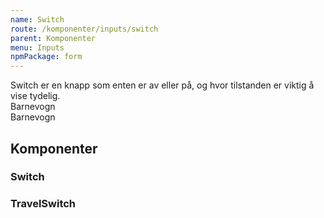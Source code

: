 ```yaml
---
name: Switch
route: /komponenter/inputs/switch
parent: Komponenter
menu: Inputs
npmPackage: form
---
```



<PageHeader>
  Switch er en knapp som enten er av eller på, og hvor tilstanden er viktig å
  vise tydelig.
</PageHeader>

<Playground>
  <div style={{ display: 'flex', justifyContent: 'space-around' }}>
    <div>
      <Switch>Barnevogn</Switch>
      <TravelSwitch mode="bus" />
      <TravelSwitch mode="ferry" />
      <TravelSwitch mode="plane" />
      <TravelSwitch mode="tram" />
      <TravelSwitch mode="bike" />
      <TravelSwitch mode="metro" />
      <TravelSwitch mode="scooter" />
      <TravelSwitch mode="train" />
    </div>
    <div>
      <Switch size="large">Barnevogn</Switch>
      <TravelSwitch mode="bus" size="large" />
      <TravelSwitch mode="ferry" size="large" />
      <TravelSwitch mode="plane" size="large" />
      <TravelSwitch mode="tram" size="large" />
      <TravelSwitch mode="bike" size="large" />
      <TravelSwitch mode="metro" size="large" />
      <TravelSwitch mode="scooter" size="large" />
      <TravelSwitch mode="train" size="large" />
    </div>
  </div>
</Playground>

## Komponenter

### Switch

<ImportStatement imports="Switch" />
<Props of={Switch} />

### TravelSwitch

<ImportStatement imports="TravelSwitch" />
<Props of={TravelSwitch} />
